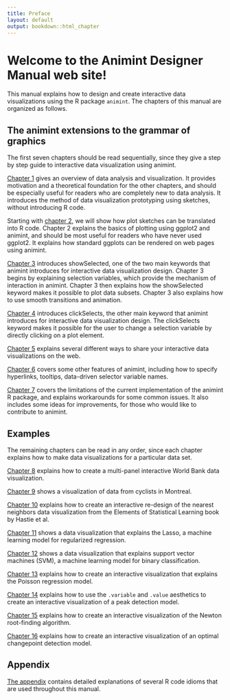 ```yaml
---
title: Preface
layout: default
output: bookdown::html_chapter
---
```


# Welcome to the Animint Designer Manual web site!

This manual explains how to design and create interactive data
visualizations using the R package `animint`. The chapters of this
manual are organized as follows.

## The animint extensions to the grammar of graphics {#animint}

The first seven chapters should be read sequentially, since they give
a step by step guide to interactive data visualization using
animint.

[Chapter 1](Ch01-motivation.html) gives an overview of data analysis
and visualization. It provides motivation and a theoretical foundation
for the other chapters, and should be especially useful for readers
who are completely new to data analysis. It introduces the method of
data visualization prototyping using sketches, without introducing R
code.

Starting with [chapter 2](Ch02-ggplot2.html), we will show how plot
sketches can be translated into R code. Chapter 2 explains the basics
of plotting using ggplot2 and animint, and should be most useful for
readers who have never used ggplot2. It explains how standard ggplots
can be rendered on web pages using animint.

[Chapter 3](Ch03-showSelected.html) introduces showSelected, one of
the two main keywords that animint introduces for interactive data
visualization design. Chapter 3 begins by explaining selection
variables, which provide the mechanism of interaction in
animint. Chapter 3 then explains how the showSelected keyword makes it
possible to plot data subsets. Chapter 3 also explains how to use
smooth transitions and animation.

[Chapter 4](Ch04-clickSelects.html) introduces clickSelects, the other
main keyword that animint introduces for interactive data
visualization design. The clickSelects keyword makes it possible for
the user to change a selection variable by directly clicking on a plot
element.

[Chapter 5](Ch05-sharing.html) explains several different ways to
share your interactive data visualizations on the web.

[Chapter 6](Ch06-other.html) covers some other features of animint,
including how to specify hyperlinks, tooltips, data-driven selector
variable names.

[Chapter 7](Ch07-limitations.html) covers the limitations of the
current implementation of the animint R package, and explains
workarounds for some common issues. It also includes some ideas for
improvements, for those who would like to contribute to animint.

## Examples {#examples}

The remaining chapters can be read in any order, since each
chapter explains how to make data visualizations for a particular data
set. 

[Chapter 8](Ch08-WorldBank-facets.html) explains how to create a multi-panel interactive World Bank
data visualization.

[Chapter 9](Ch09-Montreal-bikes.html) shows a visualization of data from cyclists in Montreal.

[Chapter 10](Ch10-nearest-neighbors.html) explains how to create an
interactive re-design of the nearest neighbors data visualization from
the Elements of Statistical Learning book by Hastie et al.

[Chapter 11](Ch11-lasso.html) shows a data visualization that explains the Lasso, a
machine learning model for regularized regression.

[Chapter 12](Ch12-SVM.html) shows a data visualization that explains support vector
machines (SVM), a machine learning model for binary classification.

[Chapter 13](Ch13-poisson-regression.html) explains how to create an
interactive visualization that explains the Poisson regression model.

[Chapter 14](Ch14-PeakSegJoint.html) explains how to use the
`.variable` and `.value` aesthetics to create an interactive
visualization of a peak detection model.

[Chapter 15](Ch15-Newton.html) explains how to create an interactive
visualization of the Newton root-finding algorithm.

[Chapter 16](Ch16-change-point.html) explains how to create an interactive
visualization of an optimal changepoint detection model.

## Appendix {#appendix}

[The appendix](Ch17-appendix.html) contains detailed explanations of
several R code idioms that are used throughout this manual.


